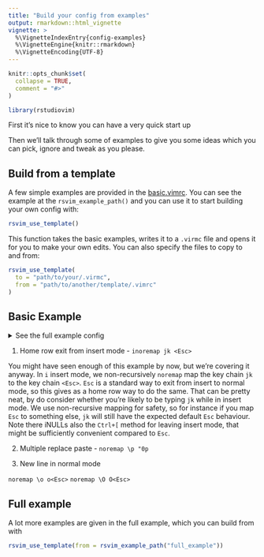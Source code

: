 ```yaml
---
title: "Build your config from examples"
output: rmarkdown::html_vignette
vignette: >
  %\VignetteIndexEntry{config-examples}
  %\VignetteEngine{knitr::rmarkdown}
  %\VignetteEncoding{UTF-8}
---
```


```r
knitr::opts_chunk$set(
  collapse = TRUE,
  comment = "#>"
)
```

```r
library(rstudiovim)
```

First it's nice to know you can have a very quick start up

Then we'll talk through some of examples to give you some ideas which you can pick,
ignore and tweak as you please.

## Build from a template

A few simple examples are provided in the 
[basic.vimrc](https://github.com/davidfoord1/rstudiovim/blob/main/inst/basic.vimrc).
You can see the example at the `rsvim_example_path()` and you can use it to start
building your own config with:

```r
rsvim_use_template()
```

This function takes the basic examples, writes it to a `.virmc` file and opens
it for you to make your own edits. You can also specify the files to copy to and
from:

```r
rsvim_use_template(
  to = "path/to/your/.virmc",
  from = "path/to/another/template/.vimrc"
)
```

## Basic Example

<details>
<summary>See the full example config</summary>
```r
writeLines(readLines(rsvim_example_path()))
```
</details>

1. Home row exit from insert mode - `inoremap jk <Esc>`

You might have seen enough of this example by now, but we're covering it anyway.
In `i` insert mode, we non-recursively `noremap` map the key chain `jk` to the
key chain `<Esc>`. `Esc` is a standard way to exit from insert to normal mode,
so this gives as a home row way to do the same. That can be pretty neat, by do
consider whether you're likely to be typing `jk` while in insert mode. We use
non-recursive mapping for safety, so for instance if you map `Esc` to something
else, `jk` will still have the expected default `Esc` behaviour. Note there iNULLs
also the `Ctrl+[` method for leaving insert mode, that might be sufficiently
convenient compared to `Esc`.

2. Multiple replace paste - `noremap \p "0p` 

3. New line in normal mode 

`noremap \o o<Esc>`
`noremap \O O<Esc>`

## Full example

A lot more examples are given in the full example, which you can build from with

```r
rsvim_use_template(from = rsvim_example_path("full_example"))
```
